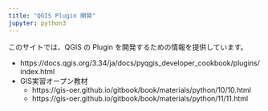 ```yaml
---
title: "QGIS Plugin 開発"
jupyter: python3
---
```


このサイトでは、QGIS の Plugin を開発するための情報を提供しています。


* https://docs.qgis.org/3.34/ja/docs/pyqgis_developer_cookbook/plugins/index.html
* GIS実習オープン教材
  * https://gis-oer.github.io/gitbook/book/materials/python/10/10.html
  * https://gis-oer.github.io/gitbook/book/materials/python/11/11.html

